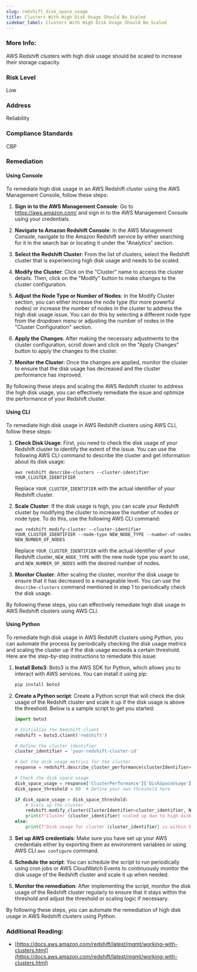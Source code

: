 ```yaml
---
slug: redshift_disk_space_usage
title: Clusters With High Disk Usage Should Be Scaled
sidebar_label: Clusters With High Disk Usage Should Be Scaled
---
```


### More Info:

AWS Redshift clusters with high disk usage should be scaled to increase their storage capacity.

### Risk Level

Low

### Address

Reliability

### Compliance Standards

CBP


### Remediation

#### Using Console

To remediate high disk usage in an AWS Redshift cluster using the AWS Management Console, follow these steps:

1. **Sign in to the AWS Management Console**: Go to https://aws.amazon.com/ and sign in to the AWS Management Console using your credentials.

2. **Navigate to Amazon Redshift Console**: In the AWS Management Console, navigate to the Amazon Redshift service by either searching for it in the search bar or locating it under the "Analytics" section.

3. **Select the Redshift Cluster**: From the list of clusters, select the Redshift cluster that is experiencing high disk usage and needs to be scaled.

4. **Modify the Cluster**: Click on the "Cluster" name to access the cluster details. Then, click on the "Modify" button to make changes to the cluster configuration.

5. **Adjust the Node Type or Number of Nodes**: In the Modify Cluster section, you can either increase the node type (for more powerful nodes) or increase the number of nodes in the cluster to address the high disk usage issue. You can do this by selecting a different node type from the dropdown menu or adjusting the number of nodes in the "Cluster Configuration" section.

6. **Apply the Changes**: After making the necessary adjustments to the cluster configuration, scroll down and click on the "Apply Changes" button to apply the changes to the cluster.

7. **Monitor the Cluster**: Once the changes are applied, monitor the cluster to ensure that the disk usage has decreased and the cluster performance has improved.

By following these steps and scaling the AWS Redshift cluster to address the high disk usage, you can effectively remediate the issue and optimize the performance of your Redshift cluster.

#### Using CLI

To remediate high disk usage in AWS Redshift clusters using AWS CLI, follow these steps:

1. **Check Disk Usage**: First, you need to check the disk usage of your Redshift cluster to identify the extent of the issue. You can use the following AWS CLI command to describe the cluster and get information about its disk usage:
   ```
   aws redshift describe-clusters --cluster-identifier YOUR_CLUSTER_IDENTIFIER
   ```
   Replace `YOUR_CLUSTER_IDENTIFIER` with the actual identifier of your Redshift cluster.

2. **Scale Cluster**: If the disk usage is high, you can scale your Redshift cluster by modifying the cluster to increase the number of nodes or node type. To do this, use the following AWS CLI command:
   ```
   aws redshift modify-cluster --cluster-identifier YOUR_CLUSTER_IDENTIFIER --node-type NEW_NODE_TYPE --number-of-nodes NEW_NUMBER_OF_NODES
   ```
   Replace `YOUR_CLUSTER_IDENTIFIER` with the actual identifier of your Redshift cluster, `NEW_NODE_TYPE` with the new node type you want to use, and `NEW_NUMBER_OF_NODES` with the desired number of nodes.

3. **Monitor Cluster**: After scaling the cluster, monitor the disk usage to ensure that it has decreased to a manageable level. You can use the `describe-clusters` command mentioned in step 1 to periodically check the disk usage.

By following these steps, you can effectively remediate high disk usage in AWS Redshift clusters using AWS CLI.

#### Using Python

To remediate high disk usage in AWS Redshift clusters using Python, you can automate the process by periodically checking the disk usage metrics and scaling the cluster up if the disk usage exceeds a certain threshold. Here are the step-by-step instructions to remediate this issue:

1. **Install Boto3**: Boto3 is the AWS SDK for Python, which allows you to interact with AWS services. You can install it using pip:
   ```bash
   pip install boto3
   ```

2. **Create a Python script**: Create a Python script that will check the disk usage of the Redshift cluster and scale it up if the disk usage is above the threshold. Below is a sample script to get you started:

   ```python
   import boto3

   # Initialize the Redshift client
   redshift = boto3.client('redshift')

   # Define the cluster identifier
   cluster_identifier = 'your-redshift-cluster-id'

   # Get the disk usage metrics for the cluster
   response = redshift.describe_cluster_performance(clusterIdentifier=cluster_identifier)

   # Check the disk space usage
   disk_space_usage = response['ClusterPerformance']['DiskSpaceUsage']
   disk_space_threshold = 80  # Define your own threshold here

   if disk_space_usage > disk_space_threshold:
       # Scale up the cluster
       redshift.modify_cluster(ClusterIdentifier=cluster_identifier, NumberOfNodes=2)  # Increase the number of nodes as needed
       print(f"Cluster {cluster_identifier} scaled up due to high disk usage.")
   else:
       print(f"Disk usage for cluster {cluster_identifier} is within the threshold.")

   ```

3. **Set up AWS credentials**: Make sure you have set up your AWS credentials either by exporting them as environment variables or using AWS CLI `aws configure` command.

4. **Schedule the script**: You can schedule the script to run periodically using cron jobs or AWS CloudWatch Events to continuously monitor the disk usage of the Redshift cluster and scale it up when needed.

5. **Monitor the remediation**: After implementing the script, monitor the disk usage of the Redshift cluster regularly to ensure that it stays within the threshold and adjust the threshold or scaling logic if necessary.

By following these steps, you can automate the remediation of high disk usage in AWS Redshift clusters using Python.

### Additional Reading:

- [https://docs.aws.amazon.com/redshift/latest/mgmt/working-with-clusters.html](https://docs.aws.amazon.com/redshift/latest/mgmt/working-with-clusters.html) 

